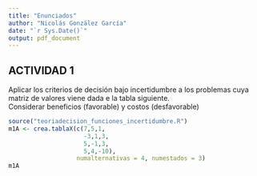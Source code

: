 ```yaml
---
title: "Enunciados"
author: "Nicolás González García"
date: "`r Sys.Date()`"
output: pdf_document
---
```


## ACTIVIDAD 1
Aplicar los criterios de decisión bajo incertidumbre a los problemas cuya matriz de valores viene dada e la tabla siguiente.  
Considerar beneficios (favorable) y costos (desfavorable)  

```r
source("teoriadecision_funciones_incertidumbre.R")
m1A <- crea.tablaX(c(7,5,1,
                     -3,1,3,
                     5,-1,3,
                     5,4,-10),
                   numalternativas = 4, numestados = 3)
m1A
```